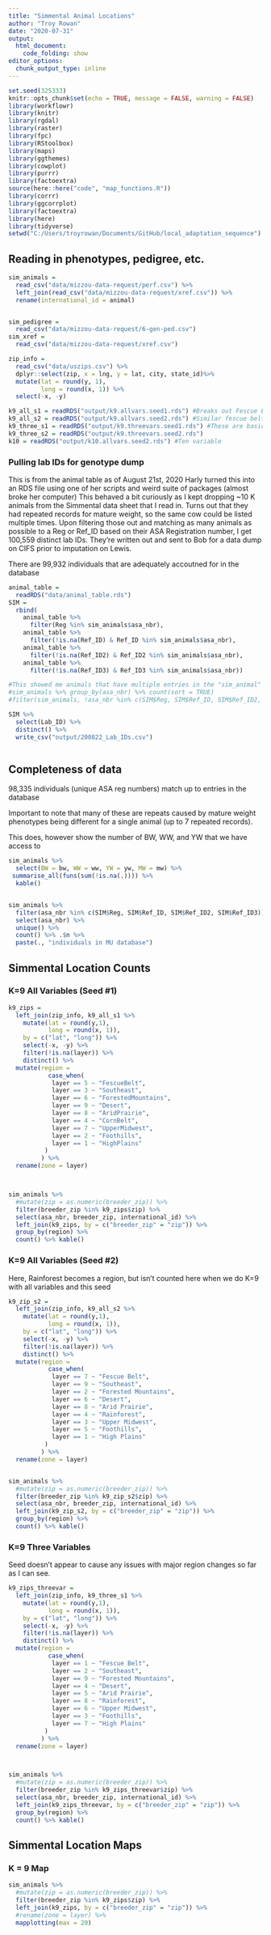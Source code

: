 ```yaml
---
title: "Simmental Animal Locations"
author: "Troy Rowan"
date: "2020-07-31"
output: 
  html_document:
    code_folding: show
editor_options:
  chunk_output_type: inline
---
```


```r
set.seed(325333)
knitr::opts_chunk$set(echo = TRUE, message = FALSE, warning = FALSE)
library(workflowr)
library(knitr)
library(rgdal)
library(raster)
library(fpc)
library(RStoolbox)
library(maps)
library(ggthemes)
library(cowplot)
library(purrr)
library(factoextra)
source(here::here("code", "map_functions.R"))
library(corrr)
library(ggcorrplot)
library(factoextra)
library(here)
library(tidyverse)
setwd("C:/Users/troyrowan/Documents/GitHub/local_adaptation_sequence")
```


## Reading in phenotypes, pedigree, etc. 

```r

sim_animals = 
  read_csv("data/mizzou-data-request/perf.csv") %>% 
  left_join(read_csv("data/mizzou-data-request/xref.csv")) %>% 
  rename(international_id = animal) 


sim_pedigree = 
  read_csv("data/mizzou-data-request/6-gen-ped.csv")
sim_xref = 
  read_csv("data/mizzou-data-request/xref.csv")

zip_info = 
  read_csv("data/uszips.csv") %>% 
  dplyr::select(zip, x = lng, y = lat, city, state_id)%>% 
  mutate(lat = round(y, 1),
         long = round(x, 1)) %>% 
  select(-x, -y)

k9_all_s1 = readRDS("output/k9.allvars.seed1.rds") #Breaks out Fescue Belt
k9_all_s2 = readRDS("output/k9.allvars.seed2.rds") #Similar fescue belt to 3-var 
k9_three_s1 = readRDS("output/k9.threevars.seed1.rds") #These are basically equivalent, just with different seeds
k9_three_s2 = readRDS("output/k9.threevars.seed2.rds")
k10 = readRDS("output/k10.allvars.seed2.rds") #Ten variable 
```
### Pulling lab IDs for genotype dump
This is from the animal table as of August 21st, 2020
Harly turned this into an RDS file using one of her scripts and weird suite of packages (almost broke her computer)
This behaved a bit curiously as I kept dropping ~10 K animals from the Simmental data sheet that I read in. Turns out that they had repeated records for mature weight, so the same cow could be listed multiple times. Upon filtering those out and matching as many animals as possible to a Reg or Ref_ID based on their ASA Registration number, I get 100,559 distinct lab IDs. They're written out and sent to Bob for a data dump on CIFS prior to imputation on Lewis. 

There are 99,932 individuals that are adequately accoutned for in the database

```r
animal_table = 
  readRDS("data/animal_table.rds")
SIM =
  rbind(
    animal_table %>% 
      filter(Reg %in% sim_animals$asa_nbr), 
    animal_table %>% 
      filter(!is.na(Ref_ID) & Ref_ID %in% sim_animals$asa_nbr), 
    animal_table %>% 
      filter(!is.na(Ref_ID2) & Ref_ID2 %in% sim_animals$asa_nbr),
    animal_table %>% 
      filter(!is.na(Ref_ID3) & Ref_ID3 %in% sim_animals$asa_nbr))

#This showed me animals that have multiple entries in the "sim_animal" file 
#sim_animals %>% group_by(asa_nbr) %>% count(sort = TRUE)
#filter(sim_animals, !asa_nbr %in% c(SIM$Reg, SIM$Ref_ID, SIM$Ref_ID2, SIM$Ref_ID3))

SIM %>% 
  select(Lab_ID) %>% 
  distinct() %>%
  write_csv("output/200822_Lab_IDs.csv")



```



## Completeness of data

98,335 individuals (unique ASA reg numbers) match up to entries in the database

Important to note that many of these are repeats caused by mature weight phenotypes being different for a single animal (up to 7 repeated records).

This does, however show the number of BW, WW, and YW that we have access to 
```r


sim_animals %>% 
  select(BW = bw, WW = ww, YW = yw, MW = mw) %>% 
 summarise_all(funs(sum(!is.na(.)))) %>% 
  kable()


sim_animals %>% 
  filter(asa_nbr %in% c(SIM$Reg, SIM$Ref_ID, SIM$Ref_ID2, SIM$Ref_ID3)) %>% 
  select(asa_nbr) %>%
  unique() %>% 
  count() %>% .$n %>% 
  paste(., "individuals in MU database")
```


## Simmental Location Counts {.tabset}

### K=9 All Variables (Seed #1)

```r
k9_zips = 
  left_join(zip_info, k9_all_s1 %>% 
    mutate(lat = round(y,1),
           long = round(x, 1)),
    by = c("lat", "long")) %>% 
    select(-x, -y) %>% 
    filter(!is.na(layer)) %>% 
    distinct() %>% 
  mutate(region = 
           case_when(
            layer == 5 ~ "FescueBelt",
            layer == 3 ~ "Southeast",
            layer == 6 ~ "ForestedMountains",
            layer == 9 ~ "Desert",
            layer == 8 ~ "AridPrairie",
            layer == 4 ~ "CornBelt",
            layer == 7 ~ "UpperMidwest",
            layer == 2 ~ "Foothills",
            layer == 1 ~ "HighPlains"
          )
         ) %>% 
  rename(zone = layer)



sim_animals %>% 
  #mutate(zip = as.numeric(breeder_zip)) %>% 
  filter(breeder_zip %in% k9_zips$zip) %>% 
  select(asa_nbr, breeder_zip, international_id) %>% 
  left_join(k9_zips, by = c("breeder_zip" = "zip")) %>% 
  group_by(region) %>% 
  count() %>% kable()

```

### K=9 All Variables (Seed #2)
Here, Rainforest becomes a region, but isn't counted here when we do K=9 with all variables and this seed
```r
k9_zip_s2 = 
  left_join(zip_info, k9_all_s2 %>% 
    mutate(lat = round(y,1),
           long = round(x, 1)),
    by = c("lat", "long")) %>% 
    select(-x, -y) %>% 
    filter(!is.na(layer)) %>% 
    distinct() %>% 
  mutate(region = 
           case_when(
            layer == 7 ~ "Fescue Belt",
            layer == 9 ~ "Southeast",
            layer == 2 ~ "Forested Mountains",
            layer == 6 ~ "Desert",
            layer == 8 ~ "Arid Prairie",
            layer == 4 ~ "Rainforest",
            layer == 3 ~ "Upper Midwest",
            layer == 5 ~ "Foothills",
            layer == 1 ~ "High Plains"
          )
         ) %>% 
  rename(zone = layer)


sim_animals %>% 
  #mutate(zip = as.numeric(breeder_zip)) %>% 
  filter(breeder_zip %in% k9_zip_s2$zip) %>% 
  select(asa_nbr, breeder_zip, international_id) %>%  
  left_join(k9_zip_s2, by = c("breeder_zip" = "zip")) %>% 
  group_by(region) %>% 
  count() %>% kable()
```

### K=9 Three Variables
Seed doesn't appear to cause any issues with major region changes so far as I can see.

```r
k9_zips_threevar = 
  left_join(zip_info, k9_three_s1 %>% 
    mutate(lat = round(y,1),
           long = round(x, 1)),
    by = c("lat", "long")) %>% 
    select(-x, -y) %>% 
    filter(!is.na(layer)) %>% 
    distinct() %>% 
  mutate(region = 
           case_when(
            layer == 1 ~ "Fescue Belt",
            layer == 2 ~ "Southeast",
            layer == 9 ~ "Forested Mountains",
            layer == 4 ~ "Desert",
            layer == 5 ~ "Arid Prairie",
            layer == 8 ~ "Rainforest",
            layer == 6 ~ "Upper Midwest",
            layer == 3 ~ "Foothills",
            layer == 7 ~ "High Plains"
          )
         ) %>% 
  rename(zone = layer)



sim_animals %>% 
  #mutate(zip = as.numeric(breeder_zip)) %>% 
  filter(breeder_zip %in% k9_zips_threevar$zip) %>% 
  select(asa_nbr, breeder_zip, international_id) %>%  
  left_join(k9_zips_threevar, by = c("breeder_zip" = "zip")) %>% 
  group_by(region) %>% 
  count() %>% kable()
```



## Simmental Location Maps

### K = 9 Map

```r
sim_animals %>% 
  #mutate(zip = as.numeric(breeder_zip)) %>% 
  filter(breeder_zip %in% k9_zips$zip) %>% 
  left_join(k9_zips, by = c("breeder_zip" = "zip")) %>%
  #rename(zone = layer) %>% 
  mapplotting(max = 20)
```



